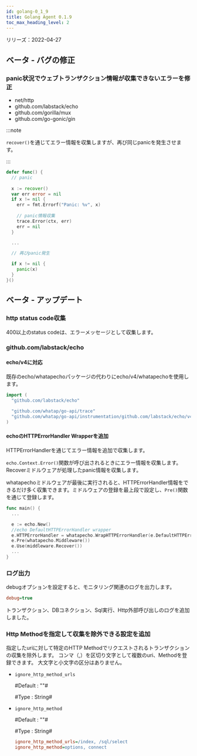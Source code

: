 ```yaml
---
id: golang-0_1_9
title: Golang Agent 0.1.9
toc_max_heading_level: 2
---
```



リリーズ：2022-04-27

## ベータ - バグの修正

### panic状況でウェブトランザクション情報が収集できないエラーを修正

-   net/http
-   github.com/labstack/echo
-   github.com/gorilla/mux
-   github.com/go-gonic/gin

:::note

`recover()`を通じてエラー情報を収集しますが、再び同じpanicを発生させます。 

:::

```go title='Golang'
defer func() {
  // panic 
  
  x := recover()
  var err error = nil
  if x != nil {
    err = fmt.Errorf("Panic: %v", x)
    
    // panic情報収集
    trace.Error(ctx, err)
    err = nil
  }

  ...

  // 再びpanic発生

  if x != nil {
    panic(x)
  }
}()
```

## ベータ - アップデート

### http status code収集

400以上のstatus codeは、エラーメッセージとして収集します。

### github.com/labstack/echo

#### echo/v4に対応

既存のecho/whatapechoパッケージの代わりにecho/v4/whatapechoを使用します。 

```go title='Golang'
import (
  "github.com/labstack/echo"
  
  "github.com/whatap/go-api/trace"
  "github.com/whatap/go-api/instrumentation/github.com/labstack/echo/v4/whatapecho"
)
```

#### echoのHTTPErrorHandler Wrapperを追加

HTTPErrorHandlerを通じてエラー情報を追加で収集します。

`echo.Context.Error()`関数が呼び出されるときにエラー情報を収集します。Recoverミドルウェアが処理したpanic情報を収集します。 

whatapechoミドルウェアが最後に実行されると、HTTPErrorHandler情報をできるだけ多く収集できます。ミドルウェアの登録を最上段で設定し、`Pre()`関数を通じて登録します。

```go title='Golang'
func main() {
  ...

  e := echo.New()
  //echo DefaultHTTPErrorHandler wrapper
  e.HTTPErrorHandler = whatapecho.WrapHTTPErrorHandler(e.DefaultHTTPErrorHandler)
  e.Pre(whatapecho.Middleware())
  e.Use(middleware.Recover())
  ...
}
```

### ログ出力

debugオプションを設定すると、モニタリング関連のログを出力します。

```ini
debug=true
```

トランザクション、DBコネクション、Sql実行、Http外部呼び出しのログを追加しました。 

### Http Methodを指定して収集を除外できる設定を追加

指定したuriに対して特定のHTTP Methodでリクエストされるトランザクションの収集を除外します。 コンマ（,）を区切り文字として複数のuri、Methodを登録できます。 大文字と小文字の区分はありません。

-   `ignore_http_method_urls`

    \#Default : ""#

    \#Type : String#

-   `ignore_http_method`

    \#Default : ""#

    \#Type : String#

    ```ini
    ignore_http_method_urls=/index, /sql/select
    ignore_http_method=options, connect
    ```
